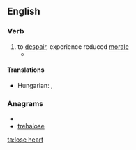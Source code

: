 ==English==

===Verb===
{{en-verb|loses heart|losing heart|lost heart|lost heart}}

# to [[despair]], experience reduced [[morale]]
#*{{quote-book
|year=2008
|author=Sue Grafton
|title=J is for Judgment
|chapter=
|url=http://books.google.com/books?id=0ve5YB4pvOQC&pg=PA159&dq=%22we'd+have+lost+heart%22&hl=en&ei=X00NTeDnHc2hnweesZCtDg&sa=X&oi=book_result&ct=result&resnum=1&ved=0CCYQ6AEwAA#v=onepage&q=%22we'd%20have%20lost%20heart%22&f=false
|isbn=
|page=159
|passage=There's nothing so humbling as being a dunce in a foreign tongue, and if it weren't for her compassion, we'd have '''lost heart''' after two weeks.}}

====Translations====
{{trans-top|to despair}}
* Hungarian: {{t|hu|elkedvetlenedik}}, {{t|hu|elcsügged}}
{{trans-mid}}
{{trans-bottom}}

===Anagrams===
* {{alphagram|aeehlorst}}
* [[trehalose#English|trehalose]]

[[ta:lose heart]]